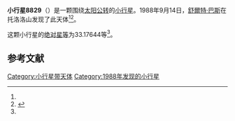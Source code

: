 {{Infobox planet
| bgcolour = #FFFFC0
| name = 8829
| symbol = 
| image = 
| caption = 
| discovery = yes
| discovery_ref = 
| discoverer = [[舒爾特·巴斯|舒爾特·巴斯]]
| discovery_site = [[托洛洛山|托洛洛山]] 
| discovered = 1988年9月14日
| designations = yes
| mp_name = 
| named_after = 
| alt_names = 1988 RV10/ 1993 OR7
| mp_category = [[外小行星带|外小行星带]]
| orbit_ref = <ref name="a">[http://ssd.jpl.nasa.gov/sbdb.cgi?sstr=8829 8829] {{Wayback|url=http://ssd.jpl.nasa.gov/sbdb.cgi?sstr=8829 |date=20210809090206 }}，小行星數據庫瀏覽器（JPL Small-Body Database Browser）－[[美国国家航空航天局|美国国家航空航天局]]喷气推进实验室</ref>
| epoch = 2456400.5 (2013年4月18日更新)
| aphelion = {{convert|3.5607805|AU|km|3|abbr=on|lk=out}}
| perihelion = {{convert|2.8692663|AU|km|3|abbr=on}}
| semimajor = {{convert|3.2150234|AU|km|3|abbr=on}}
| eccentricity = 0.1075442
| period = 2105.593896 [[日|日]]<br />5.76[[儒略年|儒略年]]
| avg_speed = 
| inclination = 2.87432
| asc_node = 148.36740
| mean_anomaly = 
| arg_peri = 33.17644
| satellites = 
| physical_characteristics = yes
| dimensions = 
| mass = 
| density = 
| surface_grav = 
| escape_velocity = 
| sidereal_day = 
| axial_tilt = 
| pole_ecliptic_lat = 
| pole_ecliptic_lon = 
| albedo = 
| temperatures= 
| temp_name1 = 
| mean_temp_1 = 
| max_temp_1 = 
| temp_name2 = 
| max_temp_2 = 
| spectral_type = 
| abs_magnitude = 33.17644
}}

'''小行星8829'''（{{lang-en|8829}}）是一颗围绕[[太阳|太阳]][[公转|公转]]的[[小行星|小行星]]。1988年9月14日，[[舒爾特·巴斯|舒爾特·巴斯]]在托洛洛山发现了此天体<ref name="a" /><ref>{{cite news|title=小行星列表|url=http://cfa-www.harvard.edu/iau/lists/NumberedMPs.txt|accessdate=2013-07-08|newspaper=哈佛大学|archive-date=2008-05-17|archive-url=https://web.archive.org/web/20080517010638/http://cfa-www.harvard.edu/iau/lists/NumberedMPs.txt|dead-url=no}}</ref>。

这颗小行星的[[绝对星等|绝对星等]]为33.17644等<ref name="a" />。

==参考文献==
{{reflist}}
{{Minor Planet Number|[[小行星8828|小行星8828]]|[[小行星8830|小行星8830]]}}

{{小天体}}

[[Category:小行星带天体|Category:小行星带天体]]
[[Category:1988年发现的小行星|Category:1988年发现的小行星]]

{{asteroid-stub}}
